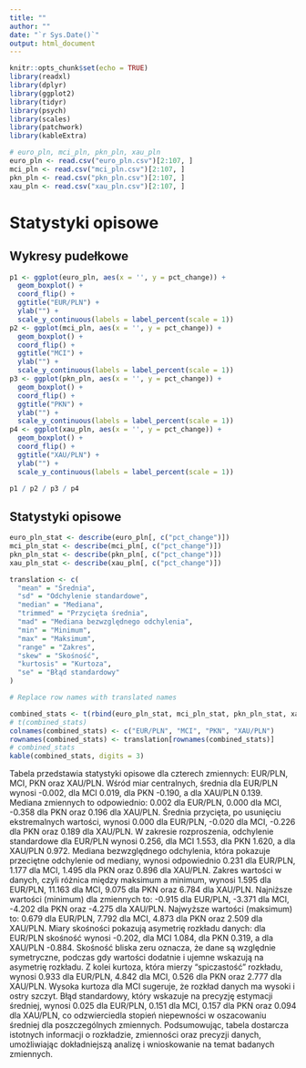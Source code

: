 ```yaml
---
title: ""
author: ""
date: "`r Sys.Date()`"
output: html_document
---
```


```r
knitr::opts_chunk$set(echo = TRUE)
library(readxl)
library(dplyr)
library(ggplot2)
library(tidyr)
library(psych)
library(scales)
library(patchwork)
library(kableExtra)

# euro_pln, mci_pln, pkn_pln, xau_pln
euro_pln <- read.csv("euro_pln.csv")[2:107, ]
mci_pln <- read.csv("mci_pln.csv")[2:107, ]
pkn_pln <- read.csv("pkn_pln.csv")[2:107, ]
xau_pln <- read.csv("xau_pln.csv")[2:107, ]

```

# Statystyki opisowe

## Wykresy pudełkowe
```r
p1 <- ggplot(euro_pln, aes(x = '', y = pct_change)) +
  geom_boxplot() +
  coord_flip() +
  ggtitle("EUR/PLN") +
  ylab("") +
  scale_y_continuous(labels = label_percent(scale = 1))
p2 <- ggplot(mci_pln, aes(x = '', y = pct_change)) +
  geom_boxplot() +
  coord_flip() +
  ggtitle("MCI") +
  ylab("") +
  scale_y_continuous(labels = label_percent(scale = 1))
p3 <- ggplot(pkn_pln, aes(x = '', y = pct_change)) +
  geom_boxplot() +
  coord_flip() +
  ggtitle("PKN") +
  ylab("") +
  scale_y_continuous(labels = label_percent(scale = 1))
p4 <- ggplot(xau_pln, aes(x = '', y = pct_change)) +
  geom_boxplot() +
  coord_flip() +
  ggtitle("XAU/PLN") +
  ylab("") +
  scale_y_continuous(labels = label_percent(scale = 1))

p1 / p2 / p3 / p4
```

## Statystyki opisowe
```r
euro_pln_stat <- describe(euro_pln[, c("pct_change")])
mci_pln_stat <- describe(mci_pln[, c("pct_change")])
pkn_pln_stat <- describe(pkn_pln[, c("pct_change")])
xau_pln_stat <- describe(xau_pln[, c("pct_change")])

translation <- c(
  "mean" = "Średnia",
  "sd" = "Odchylenie standardowe",
  "median" = "Mediana",
  "trimmed" = "Przycięta średnia",
  "mad" = "Mediana bezwzględnego odchylenia",
  "min" = "Minimum",
  "max" = "Maksimum",
  "range" = "Zakres",
  "skew" = "Skośność",
  "kurtosis" = "Kurtoza",
  "se" = "Błąd standardowy"
)

# Replace row names with translated names

combined_stats <- t(rbind(euro_pln_stat, mci_pln_stat, pkn_pln_stat, xau_pln_stat))[-1:-2, ]
# t(combined_stats)
colnames(combined_stats) <- c("EUR/PLN", "MCI", "PKN", "XAU/PLN")
rownames(combined_stats) <- translation[rownames(combined_stats)]
# combined_stats
kable(combined_stats, digits = 3)
```
Tabela przedstawia statystyki opisowe dla czterech zmiennych: EUR/PLN, MCI, PKN oraz XAU/PLN. Wśród miar centralnych, średnia dla EUR/PLN wynosi -0.002, dla MCI 0.019, dla PKN -0.190, a dla XAU/PLN 0.139. Mediana zmiennych to odpowiednio: 0.002 dla EUR/PLN, 0.000 dla MCI, -0.358 dla PKN oraz 0.196 dla XAU/PLN. Średnia przycięta, po usunięciu ekstremalnych wartości, wynosi 0.000 dla EUR/PLN, -0.020 dla MCI, -0.226 dla PKN oraz 0.189 dla XAU/PLN.
W zakresie rozproszenia, odchylenie standardowe dla EUR/PLN wynosi 0.256, dla MCI 1.553, dla PKN 1.620, a dla XAU/PLN 0.972. Mediana bezwzględnego odchylenia, która pokazuje przeciętne odchylenie od mediany, wynosi odpowiednio 0.231 dla EUR/PLN, 1.177 dla MCI, 1.495 dla PKN oraz 0.896 dla XAU/PLN.
Zakres wartości w danych, czyli różnica między maksimum a minimum, wynosi 1.595 dla EUR/PLN, 11.163 dla MCI, 9.075 dla PKN oraz 6.784 dla XAU/PLN. Najniższe wartości (minimum) dla zmiennych to: -0.915 dla EUR/PLN, -3.371 dla MCI, -4.202 dla PKN oraz -4.275 dla XAU/PLN. Najwyższe wartości (maksimum) to: 0.679 dla EUR/PLN, 7.792 dla MCI, 4.873 dla PKN oraz 2.509 dla XAU/PLN.
Miary skośności pokazują asymetrię rozkładu danych: dla EUR/PLN skośność wynosi -0.202, dla MCI 1.084, dla PKN 0.319, a dla XAU/PLN -0.884. Skośność bliska zeru oznacza, że dane są względnie symetryczne, podczas gdy wartości dodatnie i ujemne wskazują na asymetrię rozkładu. Z kolei kurtoza, która mierzy "spiczastość" rozkładu, wynosi 0.933 dla EUR/PLN, 4.842 dla MCI, 0.526 dla PKN oraz 2.777 dla XAU/PLN. Wysoka kurtoza dla MCI sugeruje, że rozkład danych ma wysoki i ostry szczyt.
Błąd standardowy, który wskazuje na precyzję estymacji średniej, wynosi 0.025 dla EUR/PLN, 0.151 dla MCI, 0.157 dla PKN oraz 0.094 dla XAU/PLN, co odzwierciedla stopień niepewności w oszacowaniu średniej dla poszczególnych zmiennych.
Podsumowując, tabela dostarcza istotnych informacji o rozkładzie, zmienności oraz precyzji danych, umożliwiając dokładniejszą analizę i wnioskowanie na temat badanych zmiennych.






